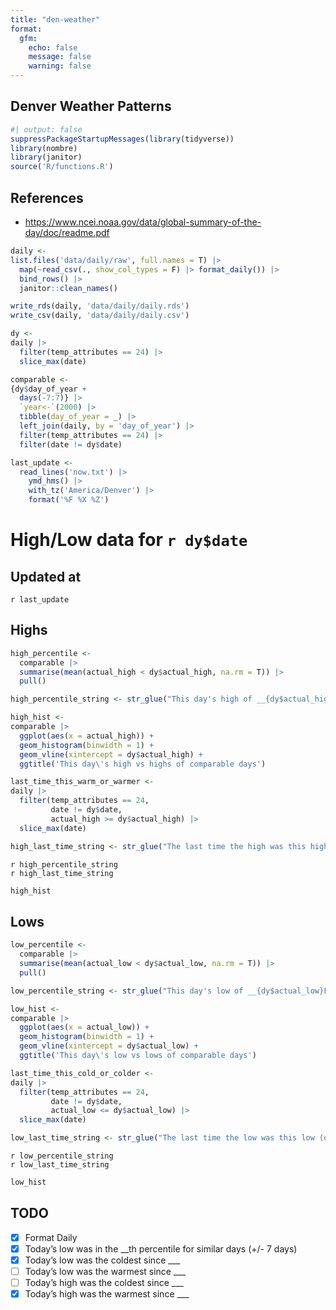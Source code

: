 ```yaml
---
title: "den-weather"
format:
  gfm:
    echo: false
    message: false
    warning: false
---
```


## Denver Weather Patterns
```r
#| output: false
suppressPackageStartupMessages(library(tidyverse))
library(nombre)
library(janitor)
source('R/functions.R')
```


## References
- <https://www.ncei.noaa.gov/data/global-summary-of-the-day/doc/readme.pdf>

```r
daily <- 
list.files('data/daily/raw', full.names = T) |> 
  map(~read_csv(., show_col_types = F) |> format_daily()) |> 
  bind_rows() |> 
  janitor::clean_names()

write_rds(daily, 'data/daily/daily.rds')
write_csv(daily, 'data/daily/daily.csv')

dy <- 
daily |> 
  filter(temp_attributes == 24) |> 
  slice_max(date)

comparable <- 
{dy$day_of_year +
  days(-7:7)} |> 
  `year<-`(2000) |> 
  tibble(day_of_year = _) |> 
  left_join(daily, by = 'day_of_year') |> 
  filter(temp_attributes == 24) |> 
  filter(date != dy$date)

last_update <-
  read_lines('now.txt') |> 
    ymd_hms() |> 
    with_tz('America/Denver') |> 
    format('%F %X %Z')
```

# High/Low data for `r dy$date`

## Updated at
`r last_update`

## Highs
```r
high_percentile <-
  comparable |>
  summarise(mean(actual_high < dy$actual_high, na.rm = T)) |> 
  pull()

high_percentile_string <- str_glue("This day's high of __{dy$actual_high}F__ was in the __{nom_ord(round(high_percentile*100))} percentile__ for highs in similar days.")

high_hist <- 
comparable |> 
  ggplot(aes(x = actual_high)) +
  geom_histogram(binwidth = 1) +
  geom_vline(xintercept = dy$actual_high) +
  ggtitle('This day\'s high vs highs of comparable days')

last_time_this_warm_or_warmer <- 
daily |> 
  filter(temp_attributes == 24,
         date != dy$date,
         actual_high >= dy$actual_high) |> 
  slice_max(date)

high_last_time_string <- str_glue("The last time the high was this high (or higher) was __{last_time_this_warm_or_warmer$date}__, when the high was __{last_time_this_warm_or_warmer$actual_high}F__.")
```

`r high_percentile_string`  
`r high_last_time_string`
```r
high_hist
```


## Lows
```r
low_percentile <-
  comparable |>
  summarise(mean(actual_low < dy$actual_low, na.rm = T)) |> 
  pull()

low_percentile_string <- str_glue("This day's low of __{dy$actual_low}F__ was in the __{nom_ord(round(low_percentile*100))} percentile__ for lows in similar days.")

low_hist <- 
comparable |> 
  ggplot(aes(x = actual_low)) +
  geom_histogram(binwidth = 1) +
  geom_vline(xintercept = dy$actual_low) +
  ggtitle('This day\'s low vs lows of comparable days')

last_time_this_cold_or_colder <- 
daily |> 
  filter(temp_attributes == 24,
         date != dy$date,
         actual_low <= dy$actual_low) |> 
  slice_max(date)

low_last_time_string <- str_glue("The last time the low was this low (or lower) was __{last_time_this_cold_or_colder$date}__, when the low was __{last_time_this_cold_or_colder$actual_low}F__.")
```

`r low_percentile_string`  
`r low_last_time_string`

```r
low_hist
```


## TODO

- [x] Format Daily
- [x] Today’s low was in the __th percentile for similar days (+/- 7 days)
- [x] Today’s low was the coldest since ___
- [ ] Today’s low was the warmest since ___
- [ ] Today’s high was the coldest since ___
- [x] Today’s high was the warmest since ___
